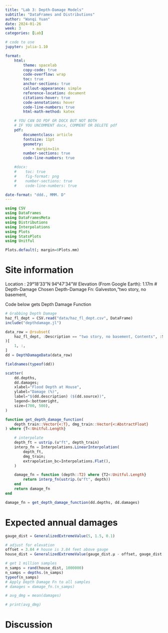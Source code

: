 ```yaml
---
title: "Lab 3: Depth-Damage Models"
subtitle: "DataFrames and Distributions"
author: "Wanqi Yuan"
date: 2024-01-26
week: 3
categories: [Lab]

# code to use
jupyter: julia-1.10

format: 
    html:
        theme: spacelab
        copy-code: true
        code-overflow: wrap
        toc: true
        anchor-sections: true
        callout-appearance: simple
        reference-location: document
        citations-hover: true
        code-annotations: hover
        code-line-numbers: true
        html-math-method: katex

    # YOU CAN DO PDF OR DOCX BUT NOT BOTH
    # IF YOU UNCOMMENT docx, COMMENT OR DELETE pdf
    pdf:
        documentclass: article
        fontsize: 11pt
        geometry:
            - margin=1in  
        number-sections: true
        code-line-numbers: true

    #docx: 
    #    toc: true
    #    fig-format: png
    #    number-sections: true
    #    code-line-numbers: true

date-format: "ddd., MMM. D"
---
```



```julia
using CSV
using DataFrames
using DataFramesMeta
using Distributions
using Interpolations
using Plots
using StatsPlots
using Unitful

Plots.default(; margin=6Plots.mm)
```

# Site information
Location : 29°18'33"N 94°47'34"W
Elevation (From Google Earth): 1.17m 
# Depth-Damage
Chosen Depth-Damage Fn: Galveston,"two story, no basement,

Code below gets Depth Damage Function
```julia
# Grabbing Depth Damage 
haz_fl_dept = CSV.read("data/haz_fl_dept.csv", DataFrame)
include("depthdamage.jl")
```
```julia
data_row = @rsubset(
    haz_fl_dept, :Description == "two story, no basement, Contents", :Source == "USACE - Galveston"
)[
    1, :,
]
dd = DepthDamageData(data_row)

fieldnames(typeof(dd))
```

```julia
scatter(
    dd.depths,
    dd.damages;
    xlabel="Flood Depth at House",
    ylabel="Damage (%)",
    label="$(dd.description) ($(dd.source))",
    legend=:bottomright,
    size=(700, 500),
)

```

```julia
function get_depth_damage_function(
    depth_train::Vector{<:T}, dmg_train::Vector{<:AbstractFloat}
) where {T<:Unitful.Length}

    # interpolate
    depth_ft = ustrip.(u"ft", depth_train)
    interp_fn = Interpolations.LinearInterpolation(
        depth_ft,
        dmg_train;
        extrapolation_bc=Interpolations.Flat(),
    )

    damage_fn = function (depth::T2) where {T2<:Unitful.Length}
        return interp_fn(ustrip.(u"ft", depth))
    end
    return damage_fn
end

damage_fn = get_depth_damage_function(dd.depths, dd.damages)
```
# Expected annual damages
```julia
gauge_dist = GeneralizedExtremeValue(5, 1.5, 0.1)

# adjust for elevation
offset = 3.84 # house is 3.84 feet above gauge
house_dist = GeneralizedExtremeValue(gauge_dist.μ - offset, gauge_dist.σ, gauge_dist.ξ)

# get 1 million samples
n_samps = rand(house_dist, 1000000)
n_samps = depths.(n_samps)
typeof(n_samps)
# Apply Depth Damage Fn to all samples
# damages = damage_fn.(n_samps)

# avg_dmg = mean(damages)

# print(avg_dmg)
```
# Discussion